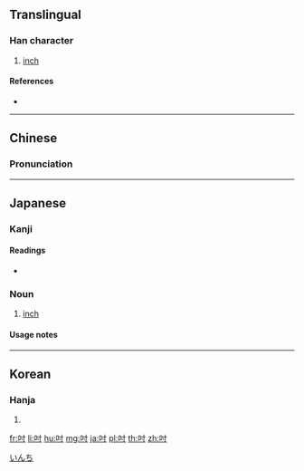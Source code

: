 ==Translingual==

===Han character===
{{Han char|rn=30|rad=口|as=03|sn=6|four=64000|canj=RDI|ids=⿰口寸}}

# [[inch]]

====References====
* {{Han ref|kx=0175.040|dkj=03292|dj=0389.040|hdz=10577.030|uh=540B|ud=21515|bh=A654|bd=42580}}

----

==Chinese==
{{zh-forms}}

===Pronunciation===
{{zh-pron
|m=cùn
|c=cyun3
|mn=chhùn
|mc=
|oc=
|ma=
|cat=n
}}

----

==Japanese==

===Kanji===
{{ja-kanji|grade=|rs=口03}}

====Readings====
* {{ja-readings|on=[[すん]] (sun), [[とう]] (tō)|kun=[[インチ]] (inchi)}}

===Noun===
{{ja-noun|インチ}}

# {{ja-def|インチ}} [[inch]]

====Usage notes====
{{ja-uk|katakana}}

[[Category:ja:Units of measure|いんち]]

----

==Korean==

===Hanja===
{{ko-hanja|hangeul=촌|rv=chon|mr=ch'on}}

# {{defn|lang=ko|sort=口03}}

[[fr:吋]]
[[li:吋]]
[[hu:吋]]
[[mg:吋]]
[[ja:吋]]
[[pl:吋]]
[[th:吋]]
[[zh:吋]]